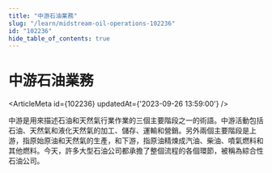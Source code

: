 ```yaml
---
title: "中游石油業務"
slug: "/learn/midstream-oil-operations-102236"
id: "102236"
hide_table_of_contents: true
---
```



# 中游石油業務

<ArticleMeta id={102236} updatedAt={'2023-09-26 13:59:00'} />
<div className='border-solid border-b border-t-0 my-4 border-[var(--ifm-color-gray-300)]' />

中游是用來描述石油和天然氣行業作業的三個主要階段之一的術語。中游活動包括石油、天然氣和液化天然氣的加工、儲存、運輸和營銷。另外兩個主要階段是上游，指原始原油和天然氣的生產，和下游，指原油精煉成汽油、柴油、噴氣燃料和其他燃料。今天，許多大型石油公司都承擔了整個流程的各個環節，被稱為綜合性石油公司。
